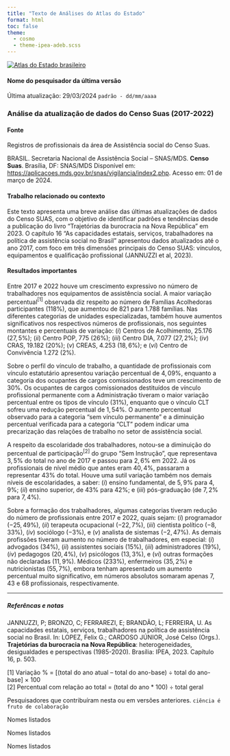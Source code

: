 ```yaml
---
title: "Texto de Análises do Atlas do Estado"
format: html
toc: false
theme:
  - cosmo
  - theme-ipea-adeb.scss
---
```


[![](logo_atlas.jpeg "Atlas do Estado brasileiro"){ fig-alt="Logo Atlas" fig-align="left"}](https://www.ipea.gov.br/atlasestado/)

#### Nome do pesquisador da última versão

Última atualização: 29/03/2024 `padrão - dd/mm/aaaa`

### Análise da atualização de dados do Censo Suas (2017-2022)

#### Fonte

Registros de profissionais da área de Assistência social do Censo Suas.


BRASIL. Secretaria Nacional de Assistência Social – SNAS/MDS. **Censo Suas**. Brasília, DF: SNAS/MDS Disponível em: <https://aplicacoes.mds.gov.br/snas/vigilancia/index2.php>. Acesso em: 01 de março de 2024.

#### Trabalho relacionado ou contexto

Este texto apresenta uma breve análise das últimas atualizações de dados do Censo SUAS, com o objetivo de identificar padrões e tendências desde a publicação do livro "Trajetórias da burocracia na Nova República" em $2023$. O capítulo $16$ "As capacidades estatais, serviços, trabalhadores na política de assistência social no Brasil" apresentou dados atualizados até o ano $2017$, com foco em três dimensões principais do Censo SUAS: vínculos, equipamentos e qualificação profissional (JANNUZZI et al, $2023$).


#### Resultados importantes

Entre $2017$ e $2022$ houve um crescimento expressivo no número de trabalhadores nos equipamentos de assistência social. A maior variação percentual$^{[1]}$ observada diz respeito ao número de Famílias Acolhedoras participantes ($118\%$), que aumentou de $821$ para $1.788$ famílias. Nas diferentes categorias de unidades especializadas, também houve aumentos significativos nos respectivos números de profissionais, nos seguintes montantes e percentuais de variação: $(i)$ Centros de Acolhimento, $25.176$ ($27,5\%$); $(ii)$ Centro POP, $775$ ($26\%$); $(iii)$ Centro DIA, $7.077$ ($27,2\%$); $(iv)$ CRAS, $19.182$ ($20\%$); $(v)$ CREAS, $4.253$ ($18,6\%$); e $(vi)$ Centro de Convivência $1.272$ ($2\%$).

Sobre o perfil do vínculo de trabalho, a quantidade de profissionais com vínculo estatutário apresentou variação percentual de $4,09\%$, enquanto a categoria dos ocupantes de cargos comissionados teve um crescimento de $30\%$. Os ocupantes de cargos comissionados destituídos de vínculo profissional permanente com a Administração tiveram o maior variação percentual entre os tipos de vínculo ($31\%$), enquanto que o vínculo CLT sofreu uma redução percentual de $1,54\%$. O aumento percentual observado para a categoria "sem vínculo permanente" e a diminuição percentual verificada para a categoria "CLT" podem indicar uma precarização das relações de trabalho no setor de assistência social.

A respeito da escolaridade dos trabalhadores, notou-se a diminuição do percentual de participação$^{[2]}$ do grupo "Sem Instrução", que representava $3,5\%$ do total no ano de 2017  e passou para $2,6\%$ em 2022. Já os profissionais de nível médio que antes eram $40,4\%$, passaram a representar $43\%$ do total. Houve uma sutil variação também nos demais níveis de escolaridades, a saber: $(i)$ ensino fundamental, de $5,9\%$ para $4,9\%$; $(ii)$ ensino superior, de $43\%$ para $42\%$; e $(iii)$ pós-graduação (de $7,2\%$ para $7,4\%$).

Sobre a formação dos trabalhadores, algumas categorias tiveram redução do número de profissionais entre $2017$ e $2022$, quais sejam: $(i)$ programador ($-25,49\%$), $(ii)$ terapeuta ocupacional ($-22,7\%$), $(iii)$ cientista político ($-8,33\%$), $(iv)$ sociólogo ($-3\%$), e $(v)$ analista de sistemas ($-2,47\%$). As demais profissões tiveram aumento no número de trabalhadores, em especial: $(i)$ advogados ($34\%$), $(ii)$ assistentes sociais ($15\%$), $(iii)$ administradores ($19\%$), $(iv)$ pedagogos ($20,4\%$), $(v)$ psicólogos ($13,3\%$), e $(vi)$ outras formações não declaradas ($11,9\%$). Médicos ($233\%$), enfermeiros ($35,2\%$) e nutricionistas ($55,7\%$), embora tenham apresentado um aumento percentual muito significativo, em números absolutos somaram apenas $7$, $43$ e $68$ profissionais, respectivamente.


---

##### Referêncas e notas

JANNUZZI, P; BRONZO, C; FERRAREZI, E; BRANDÃO, L; FERREIRA, U. As capacidades estatais, serviços, trabalhadores na política de assistência social no Brasil. In: LOPEZ, Felix G.; CARDOSO JÚNIOR, José Celso (Orgs.). **Trajetórias da burocracia na Nova República**: heterogeneidades, desigualdades e perspectivas (1985-2020). Brasília: IPEA, 2023.  Capítulo 16, p. 503.

[1] Variação % = [(total do ano atual – total do ano-base) ÷ total do ano-base] × 100                                                                                
[2] Percentual com relação ao total = (total do ano * 100) ÷ total geral

Pesquisadores que contribuíram nesta ou em versões anteriores. `ciência é fruto de colaboração`

Nomes listados

Nomes listados

Nomes listados



